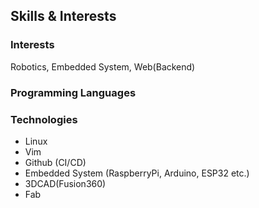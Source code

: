 
## Skills & Interests
### Interests
Robotics, Embedded System, Web(Backend)

### Programming Languages
<ProgrammingLanguages />

### Technologies
- Linux
- Vim
- Github (CI/CD)
- Embedded System (RaspberryPi, Arduino, ESP32 etc.)
- 3DCAD(Fusion360)
- Fab
